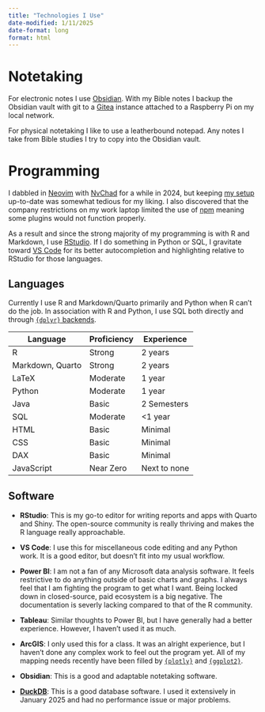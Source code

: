 ```yaml
---
title: "Technologies I Use"
date-modified: 1/11/2025
date-format: long
format: html
---
```


# Notetaking

For electronic notes I use [Obsidian](https://obsidian.md/).
With my Bible notes I backup the Obsidian vault with git to a [Gitea](https://about.gitea.com/) instance attached to a Raspberry Pi on my local network.

For physical notetaking I like to use a leatherbound notepad.
Any notes I take from Bible studies I try to copy into the Obsidian vault.

# Programming

I dabbled in [Neovim](https://neovim.io/) with [NvChad](https://nvchad.com/) for a while in 2024, but keeping [my setup](https://github.com/Steven314/nvim) up-to-date was somewhat tedious for my liking.
I also discovered that the company restrictions on my work laptop limited the use of [npm](https://www.npmjs.com/) meaning some plugins would not function properly.

As a result and since the strong majority of my programming is with R and Markdown, I use [RStudio](https://posit.co/downloads/).
If I do something in Python or SQL, I gravitate toward [VS Code](https://code.visualstudio.com/) for its better autocompletion and highlighting relative to RStudio for those languages.

## Languages

Currently I use R and Markdown/Quarto primarily and Python when R can't do the job.
In association with R and Python, I use SQL both directly and through [`{dplyr}` backends](https://dplyr.tidyverse.org/index.html#backends).

| Language | Proficiency | Experience |
| --- | --- | --- |
| R        | Strong   | 2 years       |
| Markdown, Quarto | Strong | 2 years |
| LaTeX    | Moderate | 1 year        |
| Python   | Moderate | 1 year        |
| Java     | Basic    | 2 Semesters   |
| SQL      | Moderate | <1 year       |
| HTML     | Basic    | Minimal       |
| CSS      | Basic    | Minimal       |
| DAX      | Basic    | Minimal       |
| JavaScript | Near Zero | Next to none |

## Software

- **RStudio**: This is my go-to editor for writing reports and apps with Quarto and Shiny. The open-source community is really thriving and makes the R language really approachable.

- **VS Code**: I use this for miscellaneous code editing and any Python work. It is a good editor, but doesn't fit into my usual workflow.

- **Power BI**: I am not a fan of any Microsoft data analysis software. It feels restrictive to do anything outside of basic charts and graphs. I always feel that I am fighting the program to get what I want. Being locked down in closed-source, paid ecosystem is a big negative. The documentation is severly lacking compared to that of the R community.

- **Tableau**: Similar thoughts to Power BI, but I have generally had a better experience. However, I haven't used it as much.

- **ArcGIS**: I only used this for a class. It was an alright experience, but I haven't done any complex work to feel out the program yet. All of my mapping needs recently have been filled by [`{plotly}`](https://plotly.com/r/maps/) and [`{ggplot2}`](https://ggplot2.tidyverse.org/reference/ggsf.html).

- **Obsidian**: This is a good and adaptable notetaking software.

- [**DuckDB**](https://duckdb.org/): This is a good database software. I used it extensively in January 2025 and had no performance issue or major problems.
